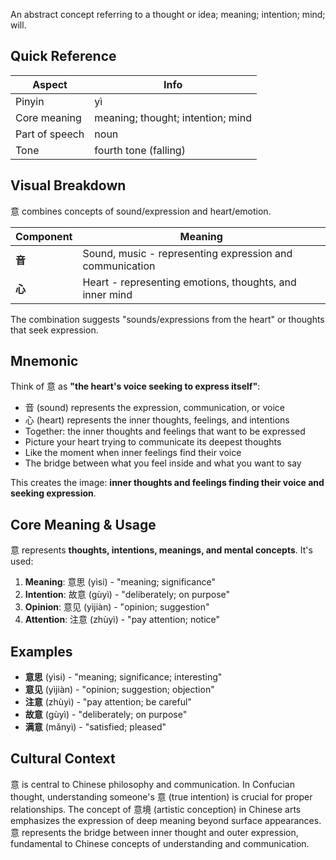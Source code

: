 An abstract concept referring to a thought or idea; meaning; intention; mind; will.

## Quick Reference

| Aspect         | Info                              |
| -------------- | --------------------------------- |
| Pinyin         | yì                                |
| Core meaning   | meaning; thought; intention; mind |
| Part of speech | noun                              |
| Tone           | fourth tone (falling)             |

## Visual Breakdown

意 combines concepts of sound/expression and heart/emotion.

| Component | Meaning                                                  |
| --------- | -------------------------------------------------------- |
| **音**    | Sound, music - representing expression and communication |
| **心**    | Heart - representing emotions, thoughts, and inner mind  |

The combination suggests "sounds/expressions from the heart" or thoughts that seek expression.

## Mnemonic

Think of 意 as **"the heart's voice seeking to express itself"**:

- 音 (sound) represents the expression, communication, or voice
- 心 (heart) represents the inner thoughts, feelings, and intentions
- Together: the inner thoughts and feelings that want to be expressed
- Picture your heart trying to communicate its deepest thoughts
- Like the moment when inner feelings find their voice
- The bridge between what you feel inside and what you want to say

This creates the image: **inner thoughts and feelings finding their voice and seeking expression**.

## Core Meaning & Usage

意 represents **thoughts, intentions, meanings, and mental concepts**. It's used:

1. **Meaning**: 意思 (yìsi) - "meaning; significance"
2. **Intention**: 故意 (gùyì) - "deliberately; on purpose"
3. **Opinion**: 意见 (yìjiàn) - "opinion; suggestion"
4. **Attention**: 注意 (zhùyì) - "pay attention; notice"

## Examples

- **意思** (yìsi) - "meaning; significance; interesting"
- **意见** (yìjiàn) - "opinion; suggestion; objection"
- **注意** (zhùyì) - "pay attention; be careful"
- **故意** (gùyì) - "deliberately; on purpose"
- **满意** (mǎnyì) - "satisfied; pleased"

## Cultural Context

意 is central to Chinese philosophy and communication. In Confucian thought, understanding
someone's 意 (true intention) is crucial for proper relationships. The concept of 意境 (artistic
conception) in Chinese arts emphasizes the expression of deep meaning beyond surface
appearances. 意 represents the bridge between inner thought and outer expression, fundamental to
Chinese concepts of understanding and communication.
